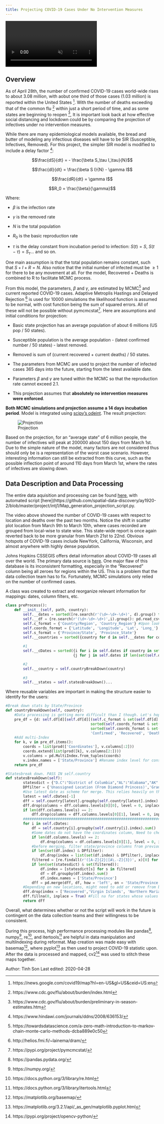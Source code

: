 ```yaml
---
title: Projecting COVID-19 Cases Under No Intervention Measures
---
```


<!----Map------>
<div class = "video-wrapper">
  <video id = "scaledvideo" controls preload = "true" autoplay loop muted>
    <source src= '' type = "video/avi" >
  </video>
</div>


<!----Overview--->
## Overview

As of April 28th, the number of confirmed COVID-19 cases world-wide rises to about 3.08 million, with aobut one third of those cases (1.03 million) is reported within the United States [^COVID]. 
With the number of deaths exceeding that of the common flu [^FLU] within just a short period of time, and as some states are beginning to reopen [^REOPEN], It is important look back at how effective social distancing and lockdown could be by comparing the projection of infectives under no intervention measures. 

While there are many epidemiological models available, the bread and butter of modeling any infectious diseases will have to be SIR (Susceptible, Infectives, Removed). For this project, the simpler SIR model is modified to include a delay factor [^SIR]:

 $$\frac{dS}{dt} = - \frac{\beta S_\tau I_\tau}{N}$$

 $$\frac{dI}{dt} =  \frac{\beta  S I}{N} - \gamma I$$

 $$\frac{dR}{dt} = \gamma I$$

 $$R_0 = \frac{\beta}{\gamma}$$

Where:

- $\beta$ is the infection rate

- $\gamma$ is the removed rate

- $N$ is the total population

- $R_0$ is the basic reproduction rate

- $\tau$ is the delay constant from incubation period to infection: $S(t) = S,\ S(t - \tau) = S_\tau...$ and so on.

One main assumption is that the total population remains constant, such that $S + I + R = N$. Also notice that the initial number of infected must be $\ge 1$ for there to be any movement at all. For the model, Recovered + Deaths is combined to R to facilitate MCMC process. 

From this model, the parameters, $\beta$ and $\gamma$, are estimated by MCMC[^MCMC] and current reported COVID-19 cases. Adaptive Metroplis Hastings and Delayed Rejection [^DRAM] is used for 10000 simulations the likelihood function is assumed to be normal, with cost function being the sum of squared errors. All of these will not be possible without pymcmcstat[^PYMCMCSTAT]. Here are assumptions and initial conditions for projection:

- Basic state projection has an average population of about 6 millions (US pop / 50 states).

- Susceptible population is the average population - (latest confirmed number  / 50 states) - latest removed. 

- Removed is sum of (current recovered + current deaths) / 50 states.

- The parameters from MCMC are used to project the number of infected cases 365 days into the future, starting from the latest available date. 

- Parameters $\beta$ and $\gamma$ are tuned within the MCMC so that the reproduction rate cannot exceed $2.1$.

- This projection assumes that **absolutely no intervention measures were enforced**.

**Both MCMC simulations and projection assume a 14 days incubation period**. Model is integrated using [scipy's odeint](https://docs.scipy.org/doc/scipy/reference/generated/scipy.integrate.odeint.html). The result projection:

![Projection](https://drdavis.space/teaching/ds/sdd/media/2020/05/FinalProjection.png)

Based on the projection, for an "average state" of 6 million people, the number of infectives will peak at
200000 about 150 days from March 1st. Due to the simple nature of the model, many factors are not considered thus should only be is a representation of the worst case scenario. However, interesting information can still be extracted from this curve, such as the possible inflection point of around 110 days from March 1st, where the rates of infectives are slowing down.   

<!-----Data Description---->
## Data Description and Data Processing

The entire data aquisition and processing can be found [here](https://github.com/spatial-data-discovery/ay1920-2/blob/master/project/intj1/process.ipynb), with automated script [here](https://github.com/spatial-data-discovery/ay1920-2/blob/master/project/intj1/Map_generation_projection_script.py.

The video above showed the number of COVID-19 cases with respect to location and deaths over the past two months. Notice the shift in scatter plot location from March 9th to March 10th, where cases recorded are grouped from local-wise to state wise. This state-wide report is once again reverted back to be more granular from March 21st to 22nd. Obvious hotspots of COVID-19 cases include NewYork, California, Wisconsin, and almost anywhere with highly dense population. 

Johns Hopkins CSSEGIS offers detail information about COVID-19 cases all over the world. The primary data source is [here](https://github.com/CSSEGISandData/COVID-19/tree/master/csse_covid_19_data/csse_covid_19_daily_reports). One major flaw of this database is its inconsistent formatting, especially in the "Recovered" column being all zeroes for regions within the US. This is a problem that the data collection team has to fix. Fortunately, MCMC simulations only relied on the number of confirmed cases. 

A class was created to extract and reorganize relevant information for mappings: dates, column filters, etc.

```python
class preProcess():
    def __init__(self, path, country):
        self.__dates = sorted([re.search(r'(\d+-\d+-\d+)', d).group() for d in glob.glob(os.path.join(path, "*.csv"))])
        self.__df = {re.search(r'(\d+-\d+-\d+)',i).group(): pd.read_csv(i) for i in glob.glob(os.path.join(path, "*.csv"))}
        self.c_format = {'Country/Region', 'Country_Region'} #Upon looking at csv formats, I realized there are inconsistencies in keys. This should fix it.
        self.coords_format = {'Latitude', 'Longitude', 'Lat', 'Long_'}
        self.s_format = {'Province/State', 'Province_State'}
        self.__countries = sorted({country for d in self.__dates for country in self.__df[d][(self.c_format & set(self.__df[d].columns)).pop()]})
        
        #1
        self.__cDates = sorted({i for i in self.dates if country in set(self.df[i][(self.c_format & set(self.df[i].columns)).pop()])} &
                               {j for j in self.dates if len(set(self.df[j][(self.coords_format & set(self.df[j].columns))]))})

        #2
        self.__country = self.countryBreakDown(country)
        
        #3 
        self.__states = self.statesBreakDown()...        
```
Where reusable variables are important in making the structure easier to identify for the users:

```python
#Break down stats by State/Province
def countryBreakDown(self, country):
    #Data processing is getting more difficult than I though. Let's hope that they stop changing the data format as the day goes on.
    pre_df = {d: self.df[d][self.df[d][(self.c_format & set(self.df[d].columns)).pop()] == country][[(self.s_format & set(self.df[d].columns)).pop(), 
                                       sorted(self.coords_format & set(self.df[d].columns))[-1],
                                       sorted(self.coords_format & set(self.df[d].columns))[0], 
                                       'Confirmed', 'Recovered', 'Deaths']].set_index((self.s_format & set(self.df[d].columns)).pop()) for d in self.cDates}
    #Add multi-Index
    for k, v in pre_df.items():
        coords = list(prod(['Coordinates'], v.columns[:2]))
        coords.extend(list(prod([k], v.columns[2:])))
        v.columns = pd.MultiIndex.from_tuples(coords)
        v.index.names = ['State/Province'] #Rename index level for consistency
    return pre_df

#Statesbreak down. PASS IN self.country
def statesBreakDown(self):
        statesdict = {"D.C":"District of Columbia","AL":"Alabama","AK":"Alaska","AZ":"Arizona","AR":"Arkansas","CA":"California","CO":"Colorado","CT":"Connecticut","DE":"Delaware","FL":"Florida","GA":"Georgia","HI":"Hawaii","ID":"Idaho","IL":"Illinois","IN":"Indiana","IA":"Iowa","KS":"Kansas","KY":"Kentucky","LA":"Louisiana","ME":"Maine","MD":"Maryland","MA":"Massachusetts","MI":"Michigan","MN":"Minnesota","MS":"Mississippi","MO":"Missouri","MT":"Montana","NE":"Nebraska","NV":"Nevada","NH":"New Hampshire","NJ":"New Jersey","NM":"New Mexico","NY":"New York","NC":"North Carolina","ND":"North Dakota","OH":"Ohio","OK":"Oklahoma","OR":"Oregon","PA":"Pennsylvania","RI":"Rhode Island","SC":"South Carolina","SD":"South Dakota","TN":"Tennessee","TX":"Texas","UT":"Utah","VT":"Vermont","VA":"Virginia","WA":"Washington","WV":"West Virginia","WI":"Wisconsin","WY":"Wyoming"}
        DPfilter = {'Unassigned Location (From Diamond Princess)','Grand Princess Cruise Ship'} 
        #Use latest date as scheme for merge. This relies heavily on the latest date contains coords
        latest = self.cDates[-1]
        dff = self.country[latest].groupby(self.country[latest].index).sum()
        dff.drop(columns = dff.columns.levels[0][0], level = 0, inplace = True) #Drop the date columns, so all we have now are the states
        if len(dff.columns.levels) == 2:
            dff.drop(columns = dff.columns.levels[0][1], level = 0, inplace = True) #DROPPING COORDINATES TOO. COMMENT IF NEEDED
        #####################################################################
        for i in self.cDates:
            df = self.country[i].groupby(self.country[i].index).sum()
            #Some dates do not have the coordinates column, Need to check length of level 0 multiIndex
            if len(df.columns.levels) == 2:
                df.drop(columns = df.columns.levels[0][1], level = 0, inplace = True)
            #before merging, filter state/province columns from previous dates
            if len(set(df.index) & DPfilter):
                df.drop(index = list(set(df.index) & DPfilter), inplace = True)
            filtered = [re.findall(r'([A-Z]{2}|[A\.-Z]{3})', x)[0] for x in df.index if len(re.findall(r'([A-Z]{2}|[A\.-Z]{3})', x)) == 1] 
            if len(set(statesdict) & set(filtered)):
                df.index = [statesdict[s] for s in filtered]
                df = df.groupby(df.index).sum()
                df.index.names = ['State/Province']
            dff = pd.merge(dff, df, how = 'left', on = 'State/Province')
        #Depending on new locations, might need to add or remove from below
        dff.drop(index = ['Recovered','Virgin Islands', 'Northern Mariana Islands', 'Grand Princess', 'Diamond Princess', 'Puerto Rico'], inplace = True)
        dff.fillna(0, inplace = True) #Fill na for states whose values don't exist from previous dates
        return dff 
```
Overall, what determines whether or not the script will work in the future is contingent on the data collection teams and their willingness to be consistent.

During this process, high performance processing modules like pandas[^PD], numpy[^NP], re[^RE], and itertools[^ITER] are helpful in data manipulation and multiIndexing during reformat. Map creation was made easy with basemap[^BASEMAP], where pyplot[^PLT] as then used to project COVID-19 statistic upon. After the data is processed and mapped, cv2[^CV] was used to stitch these maps together. 


<div class = "credit-line">
Author: Tinh Son
Last edited: 2020-04-28
</div>

[^COVID]: https://news.google.com/covid19/map?hl=en-US&gl=US&ceid=US:en
[^FLU]: https://www.cdc.gov/flu/about/burden/index.html
[^REOPEN]: https://www.cdc.gov/flu/about/burden/preliminary-in-season-estimates.htm
[^SIR]: https://www.hindawi.com/journals/ddns/2008/636153/
[^MCMC]: https://towardsdatascience.com/a-zero-math-introduction-to-markov-chain-monte-carlo-methods-dcba889e0c50
[^DRAM]: http://helios.fmi.fi/~lainema/dram/
[^PYMCMCSTAT]: https://pypi.org/project/pymcmcstat/
[^PD]: https://pandas.pydata.org/
[^NP]: https://numpy.org/
[^RE]: https://docs.python.org/3/library/re.html
[^ITER]: https://docs.python.org/3/library/itertools.html
[^BASEMAP]: https://matplotlib.org/basemap/
[^PLT]: https://matplotlib.org/3.2.1/api/_as_gen/matplotlib.pyplot.html
[^CV]: https://pypi.org/project/opencv-python/
